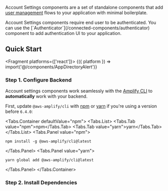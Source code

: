 

<DeveloperPreview />

Account Settings components are a set of standalone components that add [user management](https://docs.amplify.aws/lib/auth/manageusers/q/platform/js/) flows to your application with minimal boilerplate.

<Alert variation="warning" role="none">
  Account Settings components require end user to be authenticated. You can use the [`Authenticator`](/connected-components/authenticator) component to add authentication UI to your application.
</Alert>

## Quick Start

<Fragment platforms={['react']}>
  {({ platform }) => import('@/components/AppDirectoryAlert')}
</Fragment>


### Step 1. Configure Backend

Account settings components work seamlessly with the [Amplify CLI](https://docs.amplify.aws/cli/start/install/)
to **automatically** work with your backend.

First, update `@aws-amplify/cli` with [npm](https://www.npmjs.com/) or [yarn](https://yarnpkg.com/)
if you're using a version before `6.4.0`:

<Tabs.Container defaultValue="npm">
  <Tabs.List>
    <Tabs.Tab value="npm">npm</Tabs.Tab>
    <Tabs.Tab value="yarn">yarn</Tabs.Tab>
  </Tabs.List>
<Tabs.Panel value="npm">

```shell
npm install -g @aws-amplify/cli@latest
```

</Tabs.Panel>
<Tabs.Panel value="yarn">

```shell
yarn global add @aws-amplify/cli@latest
```

</Tabs.Panel>
</Tabs.Container>

### Step 2. Install Dependencies

<InstallScripts />
